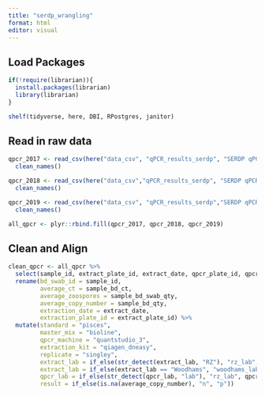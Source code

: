 ```yaml
---
title: "serdp_wrangling"
format: html
editor: visual
---
```


## Load Packages

```r

if(!require(librarian)){
  install.packages(librarian)
  library(librarian)
}

shelf(tidyverse, here, DBI, RPostgres, janitor)

```

## Read in raw data

```r

qpcr_2017 <- read_csv(here("data_csv", "qPCR_results_serdp", "SERDP qPCR results 2017_220721.csv")) %>% 
  clean_names()

qpcr_2018 <- read_csv(here("data_csv","qPCR_results_serdp", "SERDP qPCR results 2018_191129.csv")) %>% 
  clean_names()

qpcr_2019 <- read_csv(here("data_csv", "qPCR_results_serdp","SERDP qPCR results 2019_220721.csv")) %>% 
  clean_names()

all_qpcr <- plyr::rbind.fill(qpcr_2017, qpcr_2018, qpcr_2019) 


```

## Clean and Align

```r
clean_qpcr <- all_qpcr %>% 
  select(sample_id, extract_plate_id, extract_date, qpcr_plate_id, qpcr_date, sample_bd_ct, sample_bd_qty, sample_bd_swab_qty, extract_lab, qpcr_lab) %>% 
  rename(bd_swab_id = sample_id,
         average_ct = sample_bd_ct,
         average_zoospores = sample_bd_swab_qty,
         average_copy_number = sample_bd_qty,
         extraction_date = extract_date,
         extraction_plate_id = extract_plate_id) %>% 
  mutate(standard = "pisces",
         master_mix = "bioline",
         qpcr_machine = "quantstudio_3",
         extraction_kit = "qiagen_dneasy",
         replicate = "singley",
         extract_lab = if_else(str_detect(extract_lab, "RZ"), "rz_lab", extract_lab),
         extract_lab = if_else(extract_lab == "Woodhams", "woodhams_lab", extract_lab),
         qpcr_lab = if_else(str_detect(qpcr_lab, "lab"), "rz_lab", qpcr_lab),
         result = if_else(is.na(average_copy_number), "n", "p"))
```
